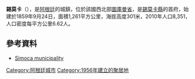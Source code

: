 {{Coord|27|16|S|65|20|W|display=title}}

'''錫莫卡'''（{{lang-es|Simoca}}），是[[阿根廷|阿根廷]]的城鎮，位於該國西北部[[圖庫曼省|圖庫曼省]]，是[[錫莫卡縣|錫莫卡縣]]的首府，始建於1859年9月24日，面積1,261平方公里，海拔高度301米，2010年人口8,351，人口密度每平方公里6.62人。

==參考資料==
*[https://web.archive.org/web/20021210115109/http://www.simoca.gov.ar/ Simoca municipality]

{{Argentina-geo-stub}}
[[Category:阿根廷城市|Category:阿根廷城市]]
[[Category:1956年建立的聚居地|Category:1956年建立的聚居地]]